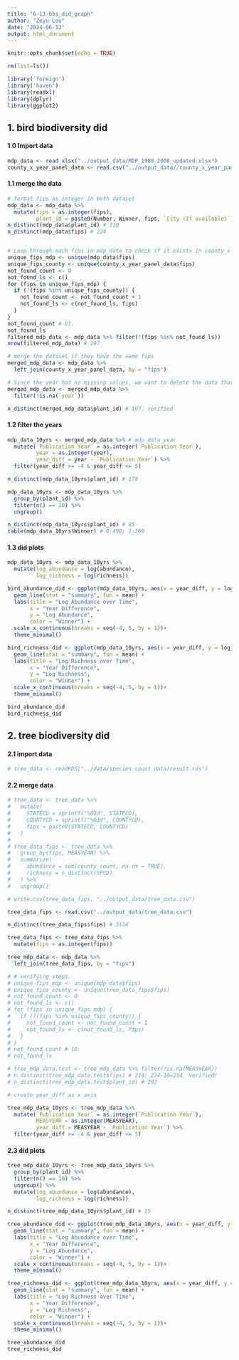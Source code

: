 ```yaml
---
title: "6-13-bbs_did_graph"
author: "Zeyu Lou"
date: "2024-06-13"
output: html_document
---
```


```r
knitr::opts_chunk$set(echo = TRUE)
```

```r
rm(list=ls())

library('foreign')
library('haven')
library(readxl)
library(dplyr)
library(ggplot2)
```

## 1. bird biodiversity did

#### 1.0 Import data
```r
mdp_data <- read_xlsx("../output_data/MDP_1980_2008_updated.xlsx")
county_x_year_panel_data <- read.csv("../output_data//county_x_year_panel_data.csv")
```

#### 1.1 merge the data
```r
# format fips as integer in both dataset
mdp_data <- mdp_data %>%
  mutate(fips = as.integer(fips),
         plant_id = paste0(Number, Winner, fips, `City (If available)`)) # create a unique id for different plants
n_distinct(mdp_data$plant_id) # 310
n_distinct(mdp_data$fips) # 224


# Loop through each fips in mdp_data to check if it exists in county_x_year_panel_data
unique_fips_mdp <- unique(mdp_data$fips)
unique_fips_county <- unique(county_x_year_panel_data$fips)
not_found_count <- 0
not_found_ls <- c()
for (fips in unique_fips_mdp) {
  if (!(fips %in% unique_fips_county)) {
    not_found_count <- not_found_count + 1
    not_found_ls <- c(not_found_ls, fips)
  }
}
not_found_count # 81. 
not_found_ls
filtered_mdp_data <- mdp_data %>% filter(!(fips %in% not_found_ls)) 
nrow(filtered_mdp_data) # 197

# merge the dataset if they have the same fips
merged_mdp_data <- mdp_data %>%
  left_join(county_x_year_panel_data, by = "fips")

# Since the year has no missing values, we want to delete the data that does not have a corresponding FIPS code.
merged_mdp_data <- merged_mdp_data %>%
  filter(!is.na(`year`))

n_distinct(merged_mdp_data$plant_id) # 197. verified

```

#### 1.2 filter the years

```r
mdp_data_10yrs <- merged_mdp_data %>% # mdp_data_year
  mutate(`Publication Year` = as.integer(`Publication Year`),
         year = as.integer(year),
         year_diff = year - `Publication Year`) %>%
  filter(year_diff >= -4 & year_diff <= 5)

n_distinct(mdp_data_10yrs$plant_id) # 170

mdp_data_10yrs <- mdp_data_10yrs %>%
  group_by(plant_id) %>%
  filter(n() == 10) %>%
  ungroup()

n_distinct(mdp_data_10yrs$plant_id) # 85
table(mdp_data_10yrs$Winner) # 0:490; 1:360
```

#### 1.3 did plots

```r
mdp_data_10yrs <- mdp_data_10yrs %>%
  mutate(log_abundance = log(abundance),
         log_richness = log(richness))

bird_abundance_did <- ggplot(mdp_data_10yrs, aes(x = year_diff, y = log_abundance, color = as.factor(Winner))) +
  geom_line(stat = "summary", fun = mean) +
  labs(title = "Log Abundance over Time",
       x = "Year Difference",
       y = "Log Abundance",
       color = "Winner") +
  scale_x_continuous(breaks = seq(-4, 5, by = 1))+
  theme_minimal()

bird_richness_did <- ggplot(mdp_data_10yrs, aes(x = year_diff, y = log_richness, color = as.factor(Winner))) +
  geom_line(stat = "summary", fun = mean) +
  labs(title = "Log Richness over Time",
       x = "Year Difference",
       y = "Log Richness",
       color = "Winner") +
  scale_x_continuous(breaks = seq(-4, 5, by = 1))+
  theme_minimal()

bird_abundance_did
bird_richness_did

```

## 2. tree biodiversity did

#### 2.1 import data
```r
# tree_data <- readRDS("../data/species count data/result.rds")
```

#### 2.2 merge data
```r
# tree_data <- tree_data %>%
#   mutate(
#     STATECD = sprintf("%02d", STATECD),
#     COUNTYCD = sprintf("%03d", COUNTYCD),
#     fips = paste0(STATECD, COUNTYCD)
#   )
# 
# tree_data_fips <- tree_data %>%
#   group_by(fips, MEASYEAR) %>%
#   summarize(
#     abundance = sum(county_count, na.rm = TRUE),
#     richness = n_distinct(SPCD)
#   ) %>%
#   ungroup()

# write.csv(tree_data_fips, "../output_data/tree_data.csv")

tree_data_fips <- read.csv("../output_data/tree_data.csv")

n_distinct(tree_data_fips$fips) # 3114

tree_data_fips <- tree_data_fips %>%
  mutate(fips = as.integer(fips))

tree_mdp_data <- mdp_data %>%
  left_join(tree_data_fips, by = "fips")

# # verifying steps.
# unique_fips_mdp <- unique(mdp_data$fips)
# unique_fips_county <- unique(tree_data_fips$fips)
# not_found_count <- 0
# not_found_ls <- c()
# for (fips in unique_fips_mdp) {
#   if (!(fips %in% unique_fips_county)) {
#     not_found_count <- not_found_count + 1
#     not_found_ls <- c(not_found_ls, fips)
#   }
# }
# not_found_count # 10
# not_found_ls

# tree_mdp_data.test <- tree_mdp_data %>% filter(!is.na(MEASYEAR))
# n_distinct(tree_mdp_data.test$fips) # 214: 224-10=214. verified!
# n_distinct(tree_mdp_data.test$plant_id) # 292

# create year_diff as x_axis

tree_mdp_data_10yrs <- tree_mdp_data %>%
  mutate(`Publication Year` = as.integer(`Publication Year`),
         MEASYEAR = as.integer(MEASYEAR),
         year_diff = MEASYEAR - `Publication Year`) %>%
  filter(year_diff >= -4 & year_diff <= 5)

```

#### 2.3 did plots

```r

tree_mdp_data_10yrs <- tree_mdp_data_10yrs %>%
  group_by(plant_id) %>%
  filter(n() == 10) %>%
  ungroup() %>%
  mutate(log_abundance = log(abundance),
         log_richness = log(richness))

n_distinct(tree_mdp_data_10yrs$plant_id) # 15

tree_abundance_did <- ggplot(tree_mdp_data_10yrs, aes(x = year_diff, y = log_abundance, color = as.factor(Winner))) +
  geom_line(stat = "summary", fun = mean) +
  labs(title = "Log Abundance over Time",
       x = "Year Difference",
       y = "Log Abundance",
       color = "Winner") +
  scale_x_continuous(breaks = seq(-4, 5, by = 1))+
  theme_minimal()

tree_richness_did <- ggplot(tree_mdp_data_10yrs, aes(x = year_diff, y = log_richness, color = as.factor(Winner))) +
  geom_line(stat = "summary", fun = mean) +
  labs(title = "Log Richness over Time",
       x = "Year Difference",
       y = "Log Richness",
       color = "Winner") +
  scale_x_continuous(breaks = seq(-4, 5, by = 1))+
  theme_minimal()

tree_abundance_did
tree_richness_did

```
